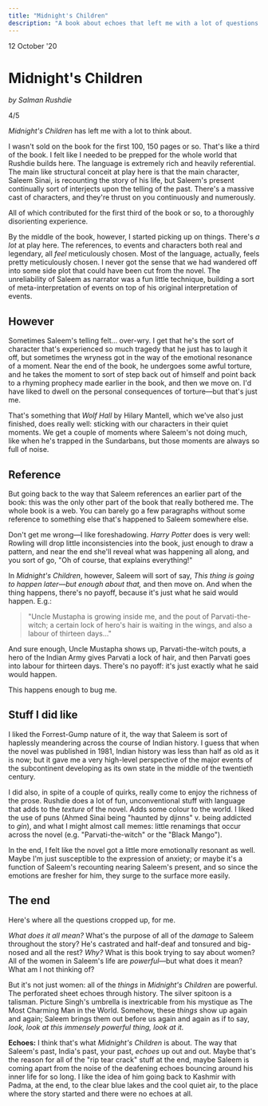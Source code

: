 ```yaml
---
title: "Midnight's Children"
description: "A book about echoes that left me with a lot of questions. 4/5."
---
```



<Date>
  12 October '20
</Date>

# Midnight's Children

_by Salman Rushdie_

4/5

_Midnight's Children_ has left me with a lot to think about.

I wasn't sold on the book for the first 100, 150 pages or so. That's like a third of the book. I felt like I needed to be prepped for the whole world that Rushdie builds here. The language is extremely rich and heavily referential. The main like structural conceit at play here is that the main character, Saleem Sinai, is recounting the story of his life, but Saleem's present continually sort of interjects upon the telling of the past. There's a massive cast of characters, and they're thrust on you continuously and numerously.
 
All of which contributed for the first third of the book or so, to a thoroughly disorienting experience.
 
By the middle of the book, however, I started picking up on things. There's _a lot_ at play here. The references, to events and characters both real and legendary, all _feel_ meticulously chosen. Most of the language, actually, feels pretty meticulously chosen. I never got the sense that we had wandered off into some side plot that could have been cut from the novel. The unreliability of Saleem as narrator was a fun little technique, building a sort of meta-interpretation of events on top of his original interpretation of events.
 
## However
Sometimes Saleem's telling felt… over-wry. I get that he's the sort of character that's experienced so much tragedy that he just has to laugh it off, but sometimes the wryness got in the way of the emotional resonance of a moment. Near the end of the book, he undergoes some awful torture, and he takes the moment to sort of step back out of himself and point back to a rhyming prophecy made earlier in the book, and then we move on. I'd have liked to dwell on the personal consequences of torture—but that's just me.

That's something that _Wolf Hall_ by Hilary Mantell, which we've also just finished, does really well: sticking with our characters in their quiet moments. We get a couple of moments where Saleem's not doing much, like when he's trapped in the Sundarbans, but those moments are always so full of noise.

## Reference
But going back to the way that Saleem references an earlier part of the book: this was the only other part of the book that really bothered me. The whole book is a web. You can barely go a few paragraphs without some reference to something else that's happened to Saleem somewhere else.

Don't get me wrong—I like foreshadowing. _Harry Potter_ does is very well: Rowling will drop little inconsistencies into the book, just enough to draw a pattern, and near the end she'll reveal what was happening all along, and you sort of go, "Oh of course, that explains everything!"

In _Midnight's Children_, however, Saleem will sort of say, _This thing is going to happen later—but enough about that,_ and then move on. And when the thing happens, there's no payoff, because it's just what he said would happen. E.g.:

> "Uncle Mustapha is growing inside me, and the pout of Parvati-the-witch; a certain lock of hero's hair is waiting in the wings, and also a labour of thirteen days…"

And sure enough, Uncle Mustapha shows up, Parvati-the-witch pouts, a hero of the Indian Army gives Parvati a lock of hair, and then Parvati goes into labour for thirteen days. There's no payoff: it's just exactly what he said would happen.

This happens enough to bug me.

## Stuff I did like
I liked the Forrest-Gump nature of it, the way that Saleem is sort of haplessly meandering across the course of Indian history. I guess that when the novel was published in 1981, Indian history was less than half as old as it is now; but it gave me a very high-level perspective of the major events of the subcontinent developing as its own state in the middle of the twentieth century.

I did also, in spite of a couple of quirks, really come to enjoy the richness of the prose. Rushdie does a lot of fun, unconventional stuff with language that adds to the _texture_ of the novel. Adds some colour to the world. I liked the use of puns (Ahmed Sinai being "haunted by djinns" v. being addicted to _gin_), and what I might almost call memes: little renamings that occur across the novel (e.g. "Parvati-the-witch" or the "Black Mango").

In the end, I felt like the novel got a little more emotionally resonant as well. Maybe I'm just susceptible to the expression of anxiety; or maybe it's a function of Saleem's recounting nearing Saleem's present, and so since the emotions are fresher for him, they surge to the surface more easily.

## The end
Here's where all the questions cropped up, for me.

_What does it all mean?_ What's the purpose of all of the _damage_ to Saleem throughout the story? He's castrated and half-deaf and tonsured and big-nosed and all the rest? _Why?_ What is this book trying to say about women? All of the women in Saleem's life are _powerful_—but what does it mean? What am I not thinking of?

But it's not just women: all of the _things_ in _Midnight's Children_ are powerful. The perforated sheet echoes through history. The silver spitoon is a talisman. Picture Singh's umbrella is inextricable from his mystique as The Most Charming Man in the World. Somehow, these _things_ show up again and again; Saleem brings them out before us again and again as if to say, _look, look at this immensely powerful thing, look at it._

**Echoes:** I think that's what _Midnight's Children_ is about. The way that Saleem's past, India's past, your past, _echoes_ up out and out. Maybe that's the reason for all of the "rip tear crack" stuff at the end, maybe Saleem is coming apart from the noise of the deafening echoes bouncing around his inner life for so long. I like the idea of him going back to Kashmir with Padma, at the end, to the clear blue lakes and the cool quiet air, to the place where the story started and there were no echoes at all.